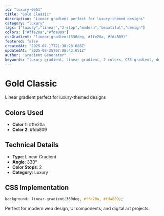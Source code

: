 ```yaml
---
id: "luxury-0551"
title: "Gold Classic"
description: "Linear gradient perfect for luxury-themed designs"
category: "luxury"
tags: ["luxury","linear","2-stop","modern","beautiful","design"]
colors: ["#ffe20a","#fda809"]
cssGradient: "linear-gradient(330deg, #ffe20a, #fda809)"
featured: false
createdAt: "2025-07-17T21:38:28.688Z"
updatedAt: "2025-08-25T07:08:43.051Z"
author: "Gradient Generator"
keywords: "luxury gradient, linear gradient, 2 colors, CSS gradient, design, #ffe20a, #fda809"
---
```


# Gold Classic

Linear gradient perfect for luxury-themed designs

## Colors Used
- **Color 1**: #ffe20a
- **Color 2**: #fda809

## Technical Details
- **Type**: Linear Gradient
- **Angle**: 330°
- **Color Stops**: 2
- **Category**: Luxury

## CSS Implementation
```css
background: linear-gradient(330deg, #ffe20a, #fda809);
```

Perfect for modern web design, UI components, and digital art projects.
